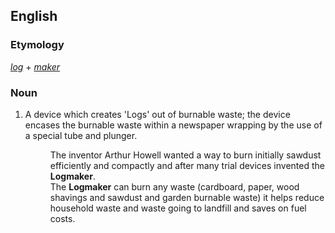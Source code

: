 ==English==

===Etymology===
''[[log]]'' + ''[[maker]]''

===Noun===
{{en-noun}}
# {{context|British|lang=en}} A device which creates 'Logs' out of burnable waste; the device encases the burnable waste within a newspaper wrapping by the use of a special tube and plunger.
#: The inventor Arthur Howell wanted a way to burn initially sawdust efficiently and compactly and after many trial devices invented the <b>Logmaker</b>.
#: The <b>Logmaker</b> can burn any waste (cardboard, paper, wood shavings and sawdust and garden burnable waste) it helps reduce household waste and waste going to landfill and saves on fuel costs.